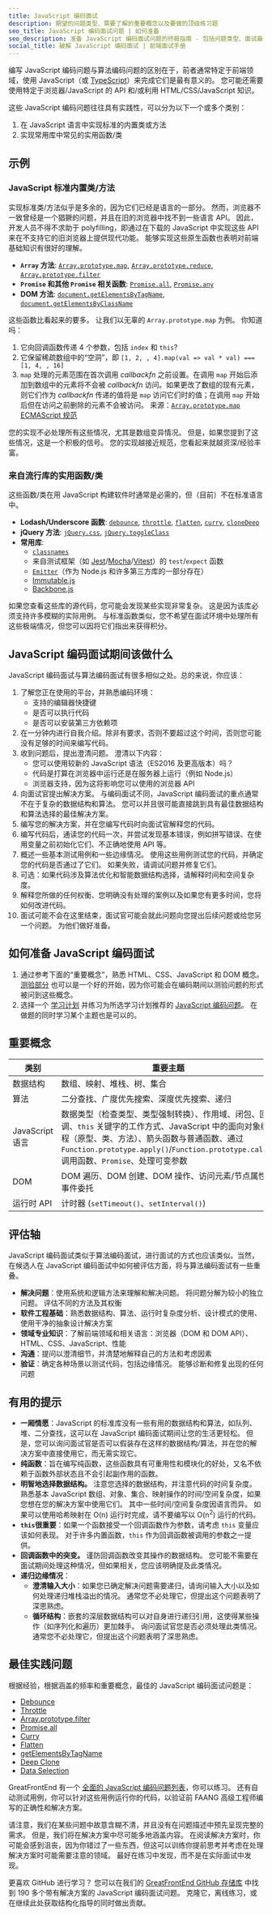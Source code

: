 ```yaml
---
title: JavaScript 编码面试
description: 期望的问题类型、需要了解的重要概念以及要做的顶级练习题
seo_title: JavaScript 编码面试问题 | 如何准备
seo_description: 准备 JavaScript 编码面试问题的终极指南 - 包括问题类型、面试最佳实践、重要概念和练习题
social_title: 破解 JavaScript 编码面试 | 前端面试手册
---
```


编写 JavaScript 编码问题与算法编码问题的区别在于，前者通常特定于前端领域，使用 JavaScript（或 [TypeScript](https://www.typescriptlang.org/)）来完成它们是最有意义的。 您可能还需要使用特定于浏览器/JavaScript 的 API 和/或利用 HTML/CSS/JavaScript 知识。

这些 JavaScript 编码问题往往具有实践性，可以分为以下一个或多个类别：

1. 在 JavaScript 语言中实现标准的内置类或方法
2. 实现常用库中常见的实用函数/类

## 示例

### JavaScript 标准内置类/方法

实现标准类/方法似乎是多余的，因为它们已经是语言的一部分。 然而，浏览器不一致曾经是一个猖獗的问题，并且在旧的浏览器中找不到一些语言 API。 因此，开发人员不得不求助于 polyfilling，即通过在下载的 JavaScript 中实现这些 API 来在不支持它的旧浏览器上提供现代功能。 能够实现这些原生函数也表明对前端基础知识有很好的理解。

* **`Array` 方法**: [`Array.prototype.map`](/questions/javascript/array-map), [`Array.prototype.reduce`](/questions/javascript/array-reduce), [`Array.prototype.filter`](/questions/javascript/array-filter)
* **`Promise` 和其他 `Promise` 相关函数**: [`Promise.all`](/questions/javascript/promise-all), [`Promise.any`](/questions/javascript/promise-any)
* **DOM 方法**: [`document.getElementsByTagName`](/questions/javascript/get-elements-by-tag-name), [`document.getElementsByClassName`](/questions/javascript/get-elements-by-class-name)

这些函数比看起来的要多。 让我们以无辜的 `Array.prototype.map` 为例。 你知道吗：

1. 它向回调函数传递 4 个参数，包括 `index` 和 `this`?
2. 它保留稀疏数组中的“空洞”，即 `[1, 2, , 4].map(val => val * val) === [1, 4, , 16]`
3. `map` 处理的元素范围在首次调用 *callbackfn* 之前设置。在调用 `map` 开始后添加到数组中的元素将不会被 *callbackfn* 访问。如果更改了数组的现有元素，则它们作为 *callbackfn* 传递的值将是 `map` 访问它们时的值；在调用 `map` 开始后但在访问之前删除的元素不会被访问。 来源：[`Array.prototype.map` ECMAScript 规范](https://tc39.es/ecma262/multipage/indexed-collections.html#sec-array.prototype.map)

您的实现不必处理所有这些情况，尤其是数组变异情况。 但是，如果您提到了这些情况，这是一个积极的信号。 您的实现越接近规范，您看起来就越资深/经验丰富。

### 来自流行库的实用函数/类

这些函数/类在用 JavaScript 构建软件时通常是必需的，但（目前）不在标准语言中。

* **Lodash/Underscore 函数**: [`debounce`](/questions/javascript/debounce), [`throttle`](/questions/javascript/throttle), [`flatten`](/questions/javascript/flatten), [`curry`](/questions/javascript/curry), [`cloneDeep`](/questions/javascript/deep-clone)
* **jQuery 方法**: [`jQuery.css`](/questions/javascript/jquery-css), [`jQuery.toggleClass`](/questions/javascript/jquery-class-manipulation)
* **常用库**:
  * [`classnames`](/questions/javascript/classnames)
  * 来自测试框架（如 [Jest](https://jestjs.io/)/[Mocha](https://mochajs.org/)/[Vitest](https://vitest.dev/)）的 `test`/`expect` 函数
  * [`Emitter`](/questions/javascript/event-emitter)（作为 Node.js 和许多第三方库的一部分存在）
  * [Immutable.js](https://immutable-js.com/)
  * [Backbone.js](https://backbonejs.org/)

如果您查看这些库的源代码，您可能会发现某些实现非常复杂。 这是因为该库必须支持许多模糊的实际用例。 与标准函数类似，您不希望在面试环境中处理所有这些极端情况，但您可以因将它们指出来获得积分。

## JavaScript 编码面试期间该做什么

JavaScript 编码面试与算法编码面试有很多相似之处。总的来说，你应该：

1. 了解您正在使用的平台，并熟悉编码环境：
   * 支持的编辑器快捷键
   * 是否可以执行代码
   * 是否可以安装第三方依赖项
2. 在一分钟内进行自我介绍。除非有要求，否则不要超过这个时间，否则您可能没有足够的时间来编写代码。
3. 收到问题后，提出澄清问题。 澄清以下内容：
   * 您可以使用较新的 JavaScript 语法（ES2016 及更高版本）吗？
   * 代码是打算在浏览器中运行还是在服务器上运行（例如 Node.js）
   * 浏览器支持，因为这将影响您可以使用的浏览器 API
4. 向面试官提出解决方案。 与编码面试不同，JavaScript 编码面试的重点通常不在于复杂的数据结构和算法。 您可以并且很可能直接跳到具有最佳数据结构和算法选择的最佳解决方案。
5. 编写您的解决方案，并在您编写代码时向面试官解释您的代码。
6. 编写代码后，通读您的代码一次，并尝试发现基本错误，例如拼写错误、在使用变量之前初始化它们、不正确地使用 API 等。
7. 概述一些基本测试用例和一些边缘情况。 使用这些用例测试您的代码，并确定您的代码是否通过了它们。 如果失败，请调试问题并修复它们。
8. 可选：如果代码涉及算法优化和智能数据结构选择，请解释时间和空间复杂度。
9. 解释您所做的任何权衡、您明确没有处理的案例以及如果您有更多时间，您将如何改进代码。
10. 面试可能不会在这里结束，面试官可能会就此问题向您提出后续问题或给您另一个问题。 为他们做好准备。

## 如何准备 JavaScript 编码面试

1. 通过参考下面的“重要概念”，熟悉 HTML、CSS、JavaScript 和 DOM 概念。 [测验部分](/front-end-interview-playbook/quiz) 也可以是一个好的开始，因为你可能会在编码期间以测验问题的形式被问到这些概念。
2. 选择一个 [学习计划](/interviews/get-started) 并练习为所选学习计划推荐的 [JavaScript 编码问题](/questions/formats/javascript-functions)。 在做题的同时学习某个主题也是可以的。

## 重要概念

| 类别 | 重要主题 |
| --- | --- |
| 数据结构 | 数组、映射、堆栈、树、集合 |
| 算法 | 二分查找、广度优先搜索、深度优先搜索、递归 |
| JavaScript 语言 | 数据类型（检查类型、类型强制转换）、作用域、闭包、回调、`this` 关键字的工作方式、JavaScript 中的面向对象编程（原型、类、方法）、箭头函数与普通函数、通过 `Function.prototype.apply()`/`Function.prototype.call()` 调用函数、`Promise`、处理可变参数 |
| DOM | DOM 遍历、DOM 创建、DOM 操作、访问元素/节点属性、事件委托 |
| 运行时 API | 计时器 (`setTimeout()`、`setInterval()`) |

## 评估轴

JavaScript 编码面试类似于算法编码面试，进行面试的方式也应该类似。当然，在候选人在 JavaScript 编码面试中如何被评估方面，将与算法编码面试有一些重叠。

* **解决问题**：使用系统和逻辑方法来理解和解决问题。 将问题分解为较小的独立问题。 评估不同的方法及其权衡
* **软件工程基础**：熟悉数据结构、算法、运行时复杂度分析、设计模式的使用、使用干净的抽象设计解决方案
* **领域专业知识**：了解前端领域和相关语言：浏览器（DOM 和 DOM API）、HTML、CSS、JavaScript、性能
* **沟通**：提问以澄清细节，并清楚地解释自己的方法和考虑因素
* **验证**：确定各种场景以测试代码，包括边缘情况。 能够诊断和修复出现的任何问题

## 有用的提示

* **一厢情愿**：JavaScript 的标准库没有一些有用的数据结构和算法，如队列、堆、二分查找，这可以在 JavaScript 编码面试期间让您的生活更轻松。 但是，您可以询问面试官是否可以假装存在这样的数据结构/算法，并在您的解决方案中直接使用它，而无需实现它。
* **纯函数**：旨在编写纯函数，这些函数具有可重用性和模块化的好处，又名不依赖于函数外部状态且不会引起副作用的函数。
* **明智地选择数据结构。** 注意您选择的数据结构，并注意代码的时间复杂度。 熟悉基本 JavaScript 数组、对象、集合、映射操作的时间/空间复杂度，如果您想在您的解决方案中使用它们。 其中一些时间/空间复杂度因语言而异。 如果可以使用哈希映射在 O(n) 运行时完成，请不要编写以 O(n<sup>2</sup>) 运行的代码。
* **`this`很重要**：如果一个函数接受一个回调函数作为参数，请考虑 `this` 变量应该如何表现。 对于许多内置函数，`this` 作为回调函数被调用的参数之一提供。
* **回调函数中的突变。** 谨防回调函数改变其操作的数据结构。 您可能不需要在面试期间处理这种情况，但如果相关，您应该明确提及此类情况。
* **递归边缘情况**：
  * **澄清输入大小**：如果您已确定解决问题需要递归，请询问输入大小以及如何处理递归堆栈溢出的情况。 通常您不必处理它，但提出这个问题表明了深思熟虑。
  * **循环结构**：嵌套的深层数据结构可以对自身进行递归引用，这使得某些操作（如序列化和遍历）更加棘手。 询问面试官您是否必须处理此类情况。 通常您不必处理它，但提出这个问题表明了深思熟虑。

## 最佳实践问题

根据经验，根据涵盖的频率和重要概念，最佳的 JavaScript 编码面试问题是：

* [Debounce](/questions/javascript/debounce)
* [Throttle](/questions/javascript/throttle)
* [Array.prototype.filter](/questions/javascript/array-filter)
* [Promise.all](/questions/javascript/promise-all)
* [Curry](/questions/javascript/curry)
* [Flatten](/questions/javascript/flatten)
* [getElementsByTagName](/questions/javascript/get-elements-by-class-name)
* [Deep Clone](/questions/javascript/deep-clone)
* [Data Selection](/questions/javascript/data-selection)

GreatFrontEnd 有一个 [全面的 JavaScript 编码问题列表](/questions/formats/javascript-functions)，你可以练习。 还有自动测试用例，你可以针对这些用例运行你的代码，以验证前 FAANG 高级工程师编写的正确性和解决方案。

请注意，我们在某些问题中故意含糊不清，并且没有在问题描述中预先呈现完整的需求。 但是，我们将在解决方案中尽可能多地涵盖内容。 在阅读解决方案时，你可能会感到沮丧，因为你错过了一些东西，但这可以训练你提前思考并考虑在处理解决方案时可能需要注意的领域。 最好在练习中发现，而不是在实际面试中发现。

更喜欢 GitHub 进行学习？ 您可以在我们的 [GreatFrontEnd GitHub 存储库](https://github.com/greatfrontend/top-javascript-interview-questions) 中找到 190 多个带有解决方案的 JavaScript 编码面试问题。 克隆它，离线练习，或在继续此处获取结构化指导的同时做出贡献。

